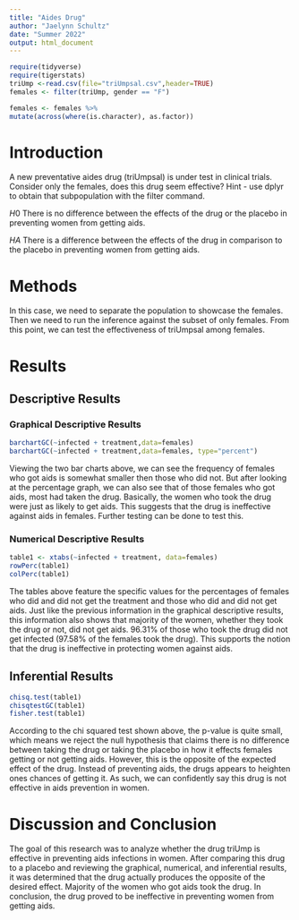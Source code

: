 ```yaml
---
title: "Aides Drug"
author: "Jaelynn Schultz"
date: "Summer 2022"
output: html_document
---
```


```r
require(tidyverse)
require(tigerstats)
triUmp <-read.csv(file="triUmpsal.csv",header=TRUE)
females <- filter(triUmp, gender == "F")
```

```r
females <- females %>%
mutate(across(where(is.character), as.factor))
```

# Introduction

<!--In this section you explain what you are trying to show.  Where did the data come from?  What is the research or other question you are trying to answer?.  If you skimp in this section expect to be marked down in your grade. Paint a picture of the project a couple of paragraphs is expected!-->

A new  preventative aides drug (triUmpsal) is under test in clinical trials. Consider only the females, does this drug seem effective?  Hint - use dplyr to obtain that subpopulation with the filter command.

$H0$ There is no difference between the effects of the drug or the placebo in preventing women from getting aids.

$HA$ There is a difference between the effects of the drug in comparison to the placebo in preventing women from getting aids.  

# Methods

<!--Decide on your methods:  use "variable analysis" or other appropriate descriptors.  Make sure to choose at least one graphical method and at least one numerical method. Discuss what data manipulations may be needed for example subsetting or other binning procedures and what sort of graphical displays and inferential tools will be used!-->

In this case, we need to separate the population to showcase the females. Then we need to run the inference against the subset of only females. From this point, we can test the effectiveness of triUmpsal among females. 

# Results

<!--Divide this section into two sub-sections:  One for your descriptive  results and one for your inferential results.!-->



## Descriptive Results

### Graphical Descriptive Results

<!--Graphical results here.  Make sure to show your code.  Provide appropriate labels for axes, giving units if possible, and provide a good title for the graph, too.  Use the graphical results to describe the patterns if any that exist in the data as focused toward the research question. Bottom line is to explain the features of the graph that are relevant to conforming or departing to what is expected by your null hypothesis !-->

```r
barchartGC(~infected + treatment,data=females)
barchartGC(~infected + treatment,data=females, type="percent")

```

Viewing the two bar charts above, we can see the frequency of females who got aids is somewhat smaller then those who did not. But after looking at the percentage graph, we can also see that of those females who got aids, most had taken the drug. Basically, the women who took the drug were just as likely to get aids. This suggests that the drug is ineffective against aids in females. Further testing can be done to test this.

### Numerical Descriptive Results

<!--Numerical results go here. Use the numerical results to describe the patterns if any that exist in the data as focused toward the research question!-->

```r
table1 <- xtabs(~infected + treatment, data=females)
rowPerc(table1)
colPerc(table1)
```

The tables above feature the specific values for the percentages of females who did and did not get the treatment and those who did and did not get aids. Just like the previous information in the graphical descriptive results, this information also shows that majority of the women, whether they took the drug or not, did not get aids. 96.31% of those who took the drug did not get infected (97.58% of the females took the drug). This supports the notion that the drug is ineffective in protecting women against aids. 

## Inferential Results

<!--State hypothesis clearly.  Make sure your discussion of the inferential test covers all the aspects that the test output produces, such as test statistic, p-value etc.  Make a decision about the null hypothesis, explain the assumptions on which the selected test/procedure was based, and why the chosen procedure satisfys the assumptions and is appropriate to answer the research question!-->

```r
chisq.test(table1)
chisqtestGC(table1)
fisher.test(table1)
```

According to the chi squared test shown above, the p-value is quite small, which means we reject the null hypothesis that claims there is no difference between taking the drug or taking the placebo in how it effects females getting or not getting aids. However, this is the opposite of the expected effect of the drug. Instead of preventing aids, the drugs appears to heighten ones chances of getting it. As such, we can confidently say this drug is not effective in aids prevention in women.

# Discussion and Conclusion

<!--Discussion and conclusion here.  If you found a relationship be sure to consider whether the relationship occurs because one of the variavbles causes the other, or whether they perhasps are related for some other reason.  Watch the chapter 6 videos from the GeorgeTown videos collection.!-->

The goal of this research was to analyze whether the drug triUmp is effective in preventing aids infections in women. After comparing this drug to a placebo and reviewing the graphical, numerical, and inferential results, it was determined that the drug actually produces the opposite of the desired effect. Majority of the women who got aids took the drug. In conclusion, the drug proved to be ineffective in preventing women from getting aids. 
